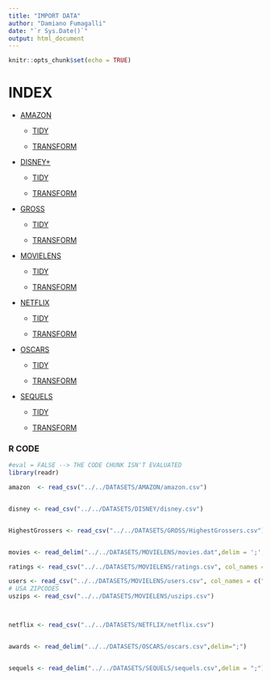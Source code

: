 ```yaml
---
title: "IMPORT DATA"
author: "Damiano Fumagalli"
date: "`r Sys.Date()`"
output: html_document
---
```


```r
knitr::opts_chunk$set(echo = TRUE)
```

# INDEX

-   [AMAZON](https://www.kaggle.com/datasets/shivamb/amazon-prime-movies-and-tv-shows)

    -   [TIDY](../TIDY/Tidy.html#amazon)

    -   [TRANSFORM](../TRANSFORM/Amazon.html)

-   [DISNEY+](https://www.kaggle.com/datasets/shivamb/disney-movies-and-tv-shows)

    -   [TIDY](../TIDY/Tidy.html#disney)

    -   [TRANSFORM](../TRANSFORM/Gross.html#disney)

-   [GROSS](https://www.kaggle.com/datasets/sanjeetsinghnaik/top-1000-highest-grossing-movies)

    -   [TIDY](../TIDY/Tidy.html#gross)

    -   [TRANSFORM](../TRANSFORM/Gross.html)

-   [MOVIELENS](https://grouplens.org/datasets/movielens/1m/)

    -   [TIDY](../TIDY/Tidy.html#movielens)

    -   [TRANSFORM](../TRANSFORM/Movielens.html)

-   [NETFLIX](https://www.kaggle.com/datasets/shivamb/netflix-shows)

    -   [TIDY](../TIDY/Tidy.html#netflix)

    -   [TRANSFORM](../TRANSFORM/Netflix.html)

-   [OSCARS](https://www.kaggle.com/datasets/dharmikdonga/academy-awards-dataset-oscars)

    -   [TIDY](../TIDY/Tidy.html#oscars)

    -   [TRANSFORM](../TRANSFORM/Oscars.html)

-   [SEQUELS](https://data.world/priyankad0993/sequels)

    -   [TIDY](../TIDY/Tidy.html#sequels)

    -   [TRANSFORM](../TRANSFORM/Sequel.html)

### R CODE

```r
#eval = FALSE --> THE CODE CHUNK ISN'T EVALUATED
library(readr)

amazon  <- read_csv("../../DATASETS/AMAZON/amazon.csv")


disney <- read_csv("../../DATASETS/DISNEY/disney.csv")


HighestGrossers <- read_csv("../../DATASETS/GROSS/HighestGrossers.csv")


movies <- read_delim("../../DATASETS/MOVIELENS/movies.dat",delim = ';', col_names = c("movieID","Title","Genres"))

ratings <- read_csv("../../DATASETS/MOVIELENS/ratings.csv", col_names = c("userID","movieID","Rating","Timestamp"))

users <- read_csv("../../DATASETS/MOVIELENS/users.csv", col_names = c("UserID","Gender","Age","Occupation","Zip"), col_types = "?")
# USA ZIPCODES
uszips <- read_csv("../../DATASETS/MOVIELENS/uszips.csv")



netflix <- read_csv("../../DATASETS/NETFLIX/netflix.csv")


awards <- read_delim("../../DATASETS/OSCARS/oscars.csv",delim=";")


sequels <- read_delim("../../DATASETS/SEQUELS/sequels.csv",delim = ";")









```
